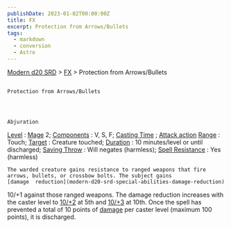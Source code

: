 ```yaml
---
publishDate: 2023-01-02T00:00:00Z
title: FX
excerpt: Protection from Arrows/Bullets
tags:
  - markdown
  - conversion
  - Astro
---
```


[Modern d20 SRD](/#modernD20) >
[FX](modern-d20-srd-fx-index) > Protection from Arrows/Bullets

##

    Protection from Arrows/Bullets




    Abjuration

[Level](modern-d20-srd-fx-level)
:
[Mage](modern-d20-srd-classes-advanced-mage)
2;
[Components](modern-d20-srd-fx-components)
: V, S, F;
[Casting Time](modern-d20-srd-fx-casting-time)
;
[Attack action](modern-d20-srd-combat-attack-actions)
[Range](modern-d20-srd-fx-range)
: Touch;
[Target](modern-d20-srd-fx-target)
: Creature touched;
[Duration](modern-d20-srd-fx-duration)
: 10 minutes/level or until discharged;
[Saving Throw](modern-d20-srd-basics-saving-throws)
: Will negates (harmless);
[Spell Resistance](modern-d20-srd-special-abilities-spell-resistance)
: Yes (harmless)

    The warded creature gains resistance to ranged weapons that fire arrows, bullets, or crossbow bolts. The subject gains
    [damage  reduction](modern-d20-srd-special-abilities-damage-reduction)
10/+1 against those ranged weapons. The damage reduction increases with the caster level to
[10/+2](modern-d20-srd-special-abilities-damage-reduction)
at 5th and
[10/+3](modern-d20-srd-special-abilities-damage-reduction)
at 10th. Once the spell has prevented a total of 10 points of
[damage](modern-d20-srd-combat-damage)
per caster level (maximum 100 points), it is discharged.
